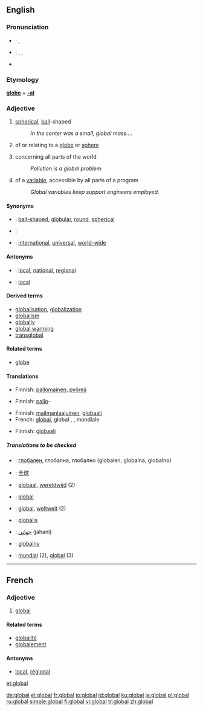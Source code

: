 ==English==

===Pronunciation===
*{{italbrac|UK}}: {{IPA|/ˈgləʊbəl/}}, {{SAMPA|/"gl@Ub@l/}}
*{{italbrac|[[General American|US]]}}: {{AHD|glō'bəl}}, {{IPA|/ˈgloʊbəl/}}, {{SAMPA|/"gloUb@l/}}
*{{rhymes|əʊbəl}}

===Etymology===
'''[[globe]]''' + '''[[-al]]'''

===Adjective===
{{wikipedia}}
{{en-adj}}

# [[spherical]], [[ball]]-shaped
#: ''In the center was a small, global mass....''
# {{context|not [[comparable]]}} of or relating to a [[globe]] or [[sphere]]
# {{context|not comparable}} concerning all parts of the world
#: ''Pollution is a global problem.''
# {{context|not comparable|computing}} of a [[variable]], accessible by all parts of a program
#: ''Global variables keep support engineers employed.''

====Synonyms====
*{{italbrac|spherical}}: [[ball-shaped]], [[globular]], [[round]], [[spherical]]
*{{italbrac|of or relating to a globe or sphere}}:
*{{italbrac|concerning all parts of the world}}: [[international]], [[universal]], [[world-wide]]

====Antonyms====
*{{italbrac|concerning all parts of the world}}: [[local]], [[national]], [[regional]]
*{{italbrac|of a variable, in computing}}: [[local]]

====Derived terms====
*[[globalisation]], [[globalization]]
*[[globalism]]
*[[globally]]
*[[global warming]]
*[[transglobal]]

====Related terms====
*[[globe]]

====Translations====
{{trans-top|spherical}}
*Finnish: [[pallomainen]], [[pyöreä]]
{{trans-mid}}
{{trans-bottom}}

{{trans-top|of or relating to a globe or sphere}}
*Finnish: [[pallo]]-
{{trans-mid}}
{{trans-bottom}}

{{trans-top|concerning all parts of the world}}
*Finnish: [[mailmanlaajuinen]], [[globaali]]
*French: [[#French|global]], global {{f}}, {{t|fr|mondial|m}}, mondiale {{f}}
{{trans-mid}}
{{trans-bottom}}

{{trans-top|of a variable, in computing}}
*Finnish: [[globaali]]
{{trans-mid}}
{{trans-bottom}}

=====Translations to be checked=====
*{{ttbc|Bulgarian}}: [[глобален]], глобална, глобално (globalen, globalna, globalno)
*{{ttbc|Chinese}}: [[全球]]
*{{ttbc|Dutch}}: [[globaal]], [[wereldwijd]] (2)
*{{ttbc|French}}: [[#French|global]]
*{{ttbc|German}}: [[#German|global]], [[weltweit]] (2)
*{{ttbc|Hungarian}}: [[globális]]
*{{ttbc|Persian}}: [[جهانی]] (jahani)
*{{ttbc|Polish}}: [[globalny]] {{m}}
*{{ttbc|Spanish}}: [[mundial]] (2), [[#Spanish|global]] (3)

----

==French==

===Adjective===
{{fr-adj|pm=globaux}}

# [[#English|global]] {{italbrac|concerning the whole world}}

====Related terms====
*[[globalité]]
*[[globalement]]

====Antonyms====
*[[local#French|local]], [[régional]]

[[et:global]]

[[de:global]]
[[el:global]]
[[fr:global]]
[[io:global]]
[[id:global]]
[[ku:global]]
[[ja:global]]
[[pl:global]]
[[ru:global]]
[[simple:global]]
[[fi:global]]
[[vi:global]]
[[tr:global]]
[[zh:global]]